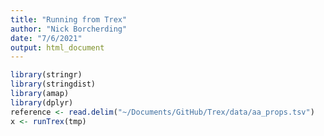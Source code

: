 ```yaml
---
title: "Running from Trex"
author: "Nick Borcherding"
date: "7/6/2021"
output: html_document
---
```


```r
library(stringr)
library(stringdist)
library(amap)
library(dplyr)
reference <- read.delim("~/Documents/GitHub/Trex/data/aa_props.tsv")
x <- runTrex(tmp)
```

